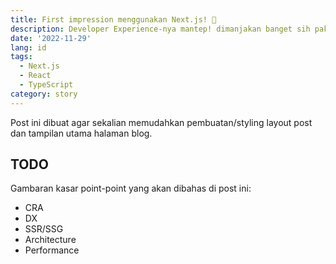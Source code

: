 ```yaml
---
title: First impression menggunakan Next.js! 🤯
description: Developer Experience-nya mantep! dimanjakan banget sih pake Next.js.
date: '2022-11-29'
lang: id
tags:
  - Next.js
  - React
  - TypeScript
category: story
---
```


Post ini dibuat agar sekalian memudahkan pembuatan/styling layout post dan tampilan utama halaman blog.

## TODO

Gambaran kasar point-point yang akan dibahas di post ini:

- CRA
- DX
- SSR/SSG
- Architecture
- Performance
